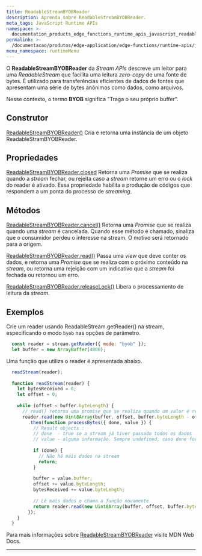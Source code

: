 ```yaml
---
title: ReadableStreamBYOBReader
description: Aprenda sobre ReadableStreamBYOBReader.
meta_tags: JavaScript Runtime APIs
namespace: >-
  documentation_products_edge_functions_runtime_apis_javascript_readable_byob_reader
permalink: >-
  /documentacao/produtos/edge-application/edge-functions/runtime-apis/javascript/readable-byob-reader/
menu_namespace: runtimeMenu
---
```


O **ReadableStreamBYOBReader** da *Stream APIs* descreve um leitor para uma *ReadableStream* que facilita uma leitura *zero-copy* de uma fonte de bytes. É utilizado para transferências eficientes de dados de fontes que apresentam uma série de bytes anônimos como dados, como arquivos.

Nesse contexto, o termo **BYOB** significa "Traga o seu próprio buffer".

## Construtor

[ReadableStreamBYOBReader()](https://developer.mozilla.org/en-US/docs/Web/API/ReadableStreamBYOBReader/ReadableStreamBYOBReader)
Cria e retorna uma instância de um objeto ReadableStramBYOBReader.

## Propriedades

[ReadableStreamBYOBReader.closed](https://developer.mozilla.org/en-US/docs/Web/API/ReadableStreamBYOBReader/closed)
Retorna uma *Promise* que se realiza quando a *stream* fechar, ou rejeita caso a *stream* retorne um erro ou o *lock* do reader é ativado. Essa propriedade habilita a produção de códigos que respondem a um ponta do processo de *streaming*.

## Métodos

[ReadableStreamBYOBReader.cancel()](https://developer.mozilla.org/en-US/docs/Web/API/ReadableStreamBYOBReader/cancel)
Retorna uma *Promise* que se realiza quando uma *stream* é cancelada. Quando esse método é chamado, sinaliza que o consumidor perdeu o interesse na stream. O motivo será retornado para a origem.

[ReadableStreamBYOBReader.read()](https://developer.mozilla.org/en-US/docs/Web/API/ReadableStreamBYOBReader/read)
Passa uma *view* que deve conter os dados, e retorna uma *Promise* que se realiza com o próximo conteúdo na *stream*, ou retorna uma rejeição com um indicativo que a *stream* foi fechada ou retornou um erro.

[ReadableStreamBYOBReader.releaseLock()](https://developer.mozilla.org/en-US/docs/Web/API/ReadableStreamBYOBReader/releaseLock)
Libera o processamento de leitura da *stream*.

## Exemplos

Crie um reader usando ReadableStream.getReader() na stream, especificando o modo `byob` nas opções de parâmetro.

```js
  const reader = stream.getReader({ mode: "byob" });
  let buffer = new ArrayBuffer(4000);
```

Uma função que utiliza o reader é apresentada abaixo.

```js
  readStream(reader);
  
  function readStream(reader) {
    let bytesReceived = 0;
    let offset = 0;
  
    while (offset < buffer.byteLength) {
      // read() retorna uma promise que se realiza quando um valor é recebido 
      reader.read(new Uint8Array(buffer, offset, buffer.byteLength - offset))
        .then(function processBytes({ done, value }) {
          // Result objects :
          // done  - true se a stream já tiver passado todos os dados
          // value - alguma informação. Sempre undefined, caso done for verdadeiro.
  
          if (done) {
            // Não há mais dados na stream
            return;
          }
  
          buffer = value.buffer;
          offset += value.byteLength;
          bytesReceived += value.byteLength;
  
          // Lê mais dados e chama a função novamente
          return reader.read(new Uint8Array(buffer, offset, buffer.byteLength - offset)).then(processBytes);
        });
    }
  }
```

Para mais informações sobre [ReadableStreamBYOBReader](https://developer.mozilla.org/en-US/docs/Web/API/ReadableStreamBYOBReader) visite MDN Web Docs.





---

